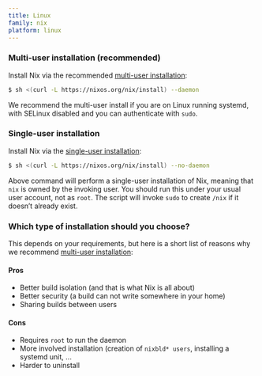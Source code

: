```yaml
---
title: Linux
family: nix
platform: linux
---
```


### Multi-user installation (recommended)

Install Nix via the <span class="font-bold">recommended</span> [multi-user installation](/manual/nix/stable/installation/multi-user):

```bash
$ sh <(curl -L https://nixos.org/nix/install) --daemon
```

We recommend the multi-user install if you are on Linux running systemd, with SELinux disabled and you can authenticate with `sudo`.

### Single-user installation

Install Nix via the [single-user installation](/manual/nix/stable/installation/single-user):

```bash
$ sh <(curl -L https://nixos.org/nix/install) --no-daemon
```

Above command will perform a single-user installation of Nix, meaning that `nix` is owned by the invoking user. You should run this under your usual user account, not as `root`. The script will invoke `sudo` to create `/nix` if it doesn’t already exist.

### Which type of installation should you choose?

This depends on your requirements, but here is a short list of reasons why <span class="font-bold">we recommend</span> [multi-user installation](/manual/nix/stable/installation/multi-user):

#### Pros

- Better build isolation (and that is what Nix is all about)
- Better security (a build can not write somewhere in your home)
- Sharing builds between users

#### Cons

- Requires `root` to run the daemon
- More involved installation (creation of `nixbld* users`, installing a systemd unit, ...
- Harder to uninstall
